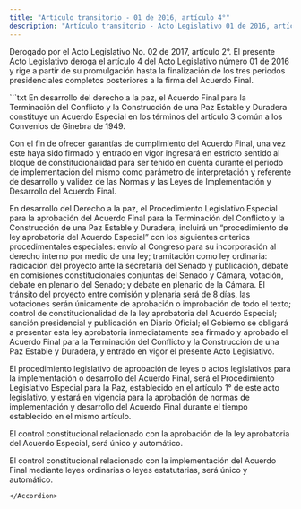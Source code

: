 ```yaml
---
title: "Artículo transitorio - 01 de 2016, artículo 4°"
description: "Artículo transitorio - Acto Legislativo 01 de 2016, artículo 4°"
---
```


<Warning>Derogado por el Acto Legislativo No. 02 de 2017, artículo 2°. El presente Acto Legislativo deroga el artículo 4 del Acto Legislativo número 01 de 2016 y rige a partir de su promulgación hasta la finalización de los tres periodos presidenciales completos posteriores a la firma del Acuerdo Final.</Warning>


<Accordion title="Artículo Creado por el Acto Legislativo No. 01 de 2016, artículo 4°. La Constitución Política tendrá un nuevo artículo transitorio, el cual quedará así:">
```txt
En desarrollo del derecho a la paz, el Acuerdo Final para la
Terminación del Conflicto y la Construcción de una Paz Estable y
Duradera constituye un Acuerdo Especial en los términos del artículo 3
común a los Convenios de Ginebra de 1949.

Con el fin de ofrecer garantías de cumplimiento del Acuerdo Final, una
vez este haya sido firmado y entrado en vigor ingresará en estricto
sentido al bloque de constitucionalidad para ser tenido en cuenta
durante el periodo de implementación del mismo como parámetro de
interpretación y referente de desarrollo y validez de las Normas y las
Leyes de Implementación y Desarrollo del Acuerdo Final.

En desarrollo del Derecho a la paz, el Procedimiento Legislativo
Especial para la aprobación del Acuerdo Final para la Terminación del
Conflicto y la Construcción de una Paz Estable y Duradera, incluirá un
“procedimiento de ley aprobatoria del Acuerdo Especial” con los
siguientes criterios procedimentales especiales: envío al Congreso
para su incorporación al derecho interno por medio de una ley;
tramitación como ley ordinaria: radicación del proyecto ante la
secretaría del Senado y publicación, debate en comisiones
constitucionales conjuntas del Senado y Cámara, votación, debate en
plenario del Senado; y debate en plenario de la Cámara. El tránsito
del proyecto entre comisión y plenaria será de 8 días, las votaciones
serán únicamente de aprobación o improbación de todo el texto; control
de constitucionalidad de la ley aprobatoria del Acuerdo Especial;
sanción presidencial y publicación en Diario Oficial; el Gobierno se
obligará a presentar esta ley aprobatoria inmediatamente sea firmado y
aprobado el Acuerdo Final para la Terminación del Conflicto y la
Construcción de una Paz Estable y Duradera, y entrado en vigor el
presente Acto Legislativo.

El procedimiento legislativo de aprobación de leyes o actos
legislativos para la implementación o desarrollo del Acuerdo Final,
será el Procedimiento Legislativo Especial para la Paz, establecido en
el artículo 1° de este acto legislativo, y estará en vigencia para la
aprobación de normas de implementación y desarrollo del Acuerdo Final
durante el tiempo establecido en el mismo artículo.

El control constitucional relacionado con la aprobación de la ley
aprobatoria del Acuerdo Especial, será único y automático.

El control constitucional relacionado con la implementación del
Acuerdo Final mediante leyes ordinarias o leyes estatutarias, será
único y automático.
```
</Accordion>

